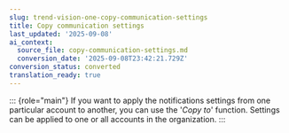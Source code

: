 ```yaml
---
slug: trend-vision-one-copy-communication-settings
title: Copy communication settings
last_updated: '2025-09-08'
ai_context:
  source_file: copy-communication-settings.md
  conversion_date: '2025-09-08T23:42:21.729Z'
conversion_status: converted
translation_ready: true
---
```


::: {role="main"}
If you want to apply the notifications settings from one particular account to another, you can use the '*Copy to*' function. Settings can be applied to one or all accounts in the organization.
:::
